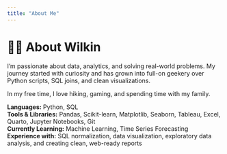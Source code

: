 ```yaml
---
title: "About Me"
---
```


# 👨‍💻 About Wilkin

I'm passionate about data, analytics, and solving real-world problems. My journey started with curiosity and has grown into full-on geekery over Python scripts, SQL joins, and clean visualizations.

In my free time, I love hiking, gaming, and spending time with my family.

**Languages:** Python, SQL  
**Tools & Libraries:** Pandas, Scikit-learn, Matplotlib, Seaborn, Tableau, Excel, Quarto, Jupyter Notebooks, Git  
**Currently Learning:** Machine Learning, Time Series Forecasting  
**Experience with:** SQL normalization, data visualization, exploratory data analysis, and creating clean, web-ready reports